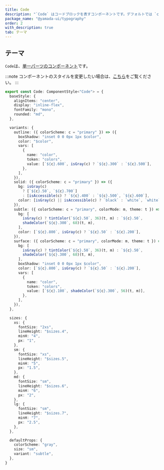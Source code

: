 ```yaml
---
title: Code
description: "`Code` はコードブロックを表すコンポーネントです。デフォルトでは `code` 要素をレンダリングします。"
package_name: "@yamada-ui/typography"
order: 2
with_description: true
tab: テーマ
---
```


## テーマ

`Code`は、[単一パーツのコンポーネント](/styled-system/theming/component-styles#単一パーツのコンポーネント)です。

:::note
コンポーネントのスタイルを変更したい場合は、[こちら](/styled-system/theming/customize-theme#コンポーネントのスタイルを変更する)をご覧ください。
:::

```ts
export const Code: ComponentStyle<"Code"> = {
  baseStyle: {
    alignItems: "center",
    display: "inline-flex",
    fontFamily: "mono",
    rounded: "md",
  },

  variants: {
    outline: ({ colorScheme: c = "primary" }) => ({
      boxShadow: "inset 0 0 0px 1px $color",
      color: "$color",
      vars: [
        {
          name: "color",
          token: "colors",
          value: [`${c}.600`, isGray(c) ? `${c}.300` : `${c}.500`],
        },
      ],
    }),
    solid: ({ colorScheme: c = "primary" }) => ({
      bg: isGray(c)
        ? [`${c}.50`, `${c}.700`]
        : [isAccessible(c) ? `${c}.400` : `${c}.500`, `${c}.600`],
      color: [isGray(c) || isAccessible(c) ? `black` : `white`, `white`],
    }),
    subtle: ({ colorScheme: c = "primary", colorMode: m, theme: t }) => ({
      bg: [
        isGray(c) ? tintColor(`${c}.50`, 36)(t, m) : `${c}.50`,
        shadeColor(`${c}.300`, 68)(t, m),
      ],
      color: [`${c}.800`, isGray(c) ? `${c}.50` : `${c}.200`],
    }),
    surface: ({ colorScheme: c = "primary", colorMode: m, theme: t }) => ({
      bg: [
        isGray(c) ? tintColor(`${c}.50`, 36)(t, m) : `${c}.50`,
        shadeColor(`${c}.300`, 68)(t, m),
      ],
      boxShadow: "inset 0 0 0px 1px $color",
      color: [`${c}.800`, isGray(c) ? `${c}.50` : `${c}.200`],
      vars: [
        {
          name: "color",
          token: "colors",
          value: [`${c}.100`, shadeColor(`${c}.300`, 56)(t, m)],
        },
      ],
    }),
  },

  sizes: {
    xs: {
      fontSize: "2xs",
      lineHeight: "$sizes.4",
      minH: "4",
      px: "1",
    },
    sm: {
      fontSize: "xs",
      lineHeight: "$sizes.5",
      minH: "5",
      px: "1.5",
    },
    md: {
      fontSize: "sm",
      lineHeight: "$sizes.6",
      minH: "6",
      px: "2",
    },
    lg: {
      fontSize: "sm",
      lineHeight: "$sizes.7",
      minH: "7",
      px: "2.5",
    },
  },

  defaultProps: {
    colorScheme: "gray",
    size: "sm",
    variant: "subtle",
  },
}
```
